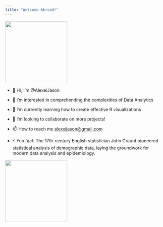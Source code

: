 ```yaml
---
title: "Welcome Abroad!"
---
```


![](images/output-onlinegiftools.gif){fig-align="center" width="200"}

-   👋 Hi, I’m \@AlexeiJason

-   👀 I’m interested in comprehending the complexities of Data Analytics

-   🌱 I’m currently learning how to create effective R visualizations

-   💞️ I’m looking to collaborate on more projects!

-   📫 How to reach me [alexeijason\@gmail.com](mailto:alexeijason@gmail.com)

-   ⚡ Fun fact: The 17th-century English statistician John Graunt pioneered statistical analysis of demographic data, laying the groundwork for modern data analysis and epidemiology.

![](images/output-onlinegiftools (1).gif){fig-align="center" width="200"}

